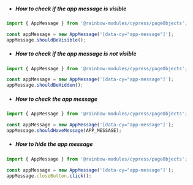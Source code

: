-   ##### How to check if the app message is visible

```js
import { AppMessage } from '@rainbow-modules/cypress/pageObjects';

const appMessage = new AppMessage('[data-cy="app-message"]');
appMessage.shouldBeVisible();
```

-   ##### How to check if the app message is not visible

```js
import { AppMessage } from '@rainbow-modules/cypress/pageObjects';

const appMessage = new AppMessage('[data-cy="app-message"]');
appMessage.shouldBeHidden();
```

-   ##### How to check the app message

```js
import { AppMessage } from '@rainbow-modules/cypress/pageObjects';

const appMessage = new AppMessage('[data-cy="app-message"]');
appMessage.shouldHaveMessage(APP_MESSAGE);
```

-   ##### How to hide the app message

```js
import { AppMessage } from '@rainbow-modules/cypress/pageObjects';

const appMessage = new AppMessage('[data-cy="app-message"]');
appMessage.closeButton.click();
```

